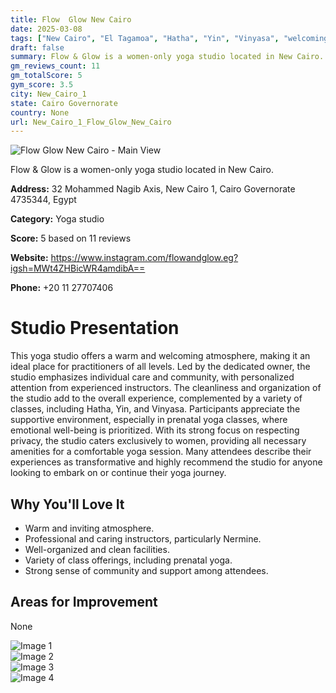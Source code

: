 ```yaml
---
title: Flow  Glow New Cairo
date: 2025-03-08
tags: ["New Cairo", "El Tagamoa", "Hatha", "Yin", "Vinyasa", "welcoming atmosphere", "community", "New Cairo 1"]  
draft: false
summary: Flow & Glow is a women-only yoga studio located in New Cairo.
gm_reviews_count: 11
gm_totalScore: 5
gym_score: 3.5
city: New_Cairo_1
state: Cairo Governorate
country: None
url: New_Cairo_1_Flow_Glow_New_Cairo
---
```


<div className="aspect-[16/9] relative my-8">
  <img 
    src="https://lh5.googleusercontent.com/p/AF1QipOwYy90Yviuj01JkR00xVE_aDH5Ef1_wyANVHqI=w1920-h1080-k-no"
    alt="Flow  Glow New Cairo - Main View"
    className="object-cover absolute inset-0 w-full h-full rounded-lg"
  />
</div>

Flow & Glow is a women-only yoga studio located in New Cairo.

**Address:** 32 Mohammed Nagib Axis, New Cairo 1, Cairo Governorate 4735344, Egypt

**Category:** Yoga studio

**Score:** 5 based on 11 reviews

**Website:** https://www.instagram.com/flowandglow.eg?igsh=MWt4ZHBicWR4amdibA==

**Phone:** +20 11 27707406

# Studio Presentation

This yoga studio offers a warm and welcoming atmosphere, making it an ideal place for practitioners of all levels. Led by the dedicated owner, the studio emphasizes individual care and community, with personalized attention from experienced instructors. The cleanliness and organization of the studio add to the overall experience, complemented by a variety of classes, including Hatha, Yin, and Vinyasa. Participants appreciate the supportive environment, especially in prenatal yoga classes, where emotional well-being is prioritized. With its strong focus on respecting privacy, the studio caters exclusively to women, providing all necessary amenities for a comfortable yoga session. Many attendees describe their experiences as transformative and highly recommend the studio for anyone looking to embark on or continue their yoga journey.



## Why You'll Love It

- Warm and inviting atmosphere.
- Professional and caring instructors, particularly Nermine.
- Well-organized and clean facilities.
- Variety of class offerings, including prenatal yoga.
- Strong sense of community and support among attendees.

## Areas for Improvement

None

<div className="grid grid-cols-1 xl:grid-cols-2 gap-4 my-8">
<div className="aspect-[4/3] relative"><img src="https://lh5.googleusercontent.com/p/AF1QipPqxJtlym-t1IFKmMEzXMlEYdlDtOJkkOsRtpud=w1920-h1080-k-no" alt="Image 1" className="object-cover absolute inset-0 w-full h-full rounded-lg" /></div>
<div className="aspect-[4/3] relative"><img src="https://lh5.googleusercontent.com/p/AF1QipOZe9QO_LvUb--wOPwO-rqbdx38eGkyNVWw1wfC=w1920-h1080-k-no" alt="Image 2" className="object-cover absolute inset-0 w-full h-full rounded-lg" /></div>
<div className="aspect-[4/3] relative"><img src="https://lh5.googleusercontent.com/p/AF1QipPbcYIUOvGs-j7gK9zXlcP-KJCqVrsrgBPNCxAx=w1920-h1080-k-no" alt="Image 3" className="object-cover absolute inset-0 w-full h-full rounded-lg" /></div>
<div className="aspect-[4/3] relative"><img src="https://lh5.googleusercontent.com/p/AF1QipM1VY9tTxbdNl5z3SBfGbczRgPObDjYvRAL70Y1=w1920-h1080-k-no" alt="Image 4" className="object-cover absolute inset-0 w-full h-full rounded-lg" /></div>
</div>